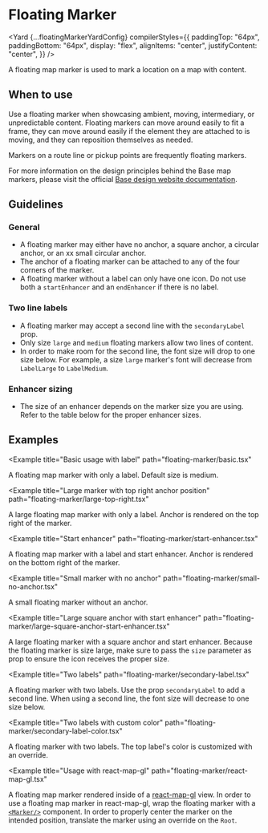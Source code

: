 <!--
Copyright (c) Uber Technologies, Inc.

This source code is licensed under the MIT license found in the
LICENSE file in the root directory of this source tree.
-->






# Floating Marker

<Yard
  {...floatingMarkerYardConfig}
  compilerStyles={{
    paddingTop: "64px",
    paddingBottom: "64px",
    display: "flex",
    alignItems: "center",
    justifyContent: "center",
  }}
/>

A floating map marker is used to mark a location on a map with content.

## When to use

Use a floating marker when showcasing ambient, moving, intermediary, or unpredictable content. Floating markers can move around easily to fit a frame, they can move around easily if the element they are attached to is moving, and they can reposition themselves as needed.

Markers on a route line or pickup points are frequently floating markers.

For more information on the design principles behind the Base map markers, please visit the official [Base design website documentation](https://base.uber.com/map-usage-markers).

## Guidelines

### General

- A floating marker may either have no anchor, a square anchor, a circular anchor, or an xx small circular anchor.
- The anchor of a floating marker can be attached to any of the four corners of the marker.
- A floating marker without a label can only have one icon. Do not use both a `startEnhancer` and an `endEnhancer` if there is no label.

### Two line labels

- A floating marker may accept a second line with the `secondaryLabel` prop.
- Only size `large` and `medium` floating markers allow two lines of content.
- In order to make room for the second line, the font size will drop to one size below. For example, a size `large` marker's font will decrease from `LabelLarge` to `LabelMedium`.

### Enhancer sizing

- The size of an enhancer depends on the marker size you are using. Refer to the table below for the proper enhancer sizes.

<FloatingMarkerSizingTable />

## Examples

<Example
  title="Basic usage with label"
  path="floating-marker/basic.tsx"
>
  <FloatingMarkerContainer>
    <Basic />
  </FloatingMarkerContainer>
</Example>

A floating map marker with only a label. Default size is medium.

<Example
  title="Large marker with top right anchor position"
  path="floating-marker/large-top-right.tsx"
>
  <FloatingMarkerContainer>
    <LargeTopRight />
  </FloatingMarkerContainer>
</Example>

A large floating map marker with only a label. Anchor is rendered on the top right of the marker.

<Example
  title="Start enhancer"
  path="floating-marker/start-enhancer.tsx"
>
  <FloatingMarkerContainer>
    <StartEnhancer />
  </FloatingMarkerContainer>
</Example>

A floating map marker with a label and start enhancer. Anchor is rendered on the bottom right of the marker.

<Example
  title="Small marker with no anchor"
  path="floating-marker/small-no-anchor.tsx"
>
  <FloatingMarkerContainer>
    <SmallNoAnchor />
  </FloatingMarkerContainer>
</Example>

A small floating marker without an anchor.

<Example
  title="Large square anchor with start enhancer"
  path="floating-marker/large-square-anchor-start-enhancer.tsx"
>
  <FloatingMarkerContainer>
    <LargeSquareAnchorStartEnhancer />
  </FloatingMarkerContainer>
</Example>

A large floating marker with a square anchor and start enhancer. Because the floating marker is size large, make sure to pass the `size` parameter as prop to ensure the icon receives the proper size.

<Example
  title="Two labels"
  path="floating-marker/secondary-label.tsx"
>
  <FloatingMarkerContainer>
    <SecondaryLabel />
  </FloatingMarkerContainer>
</Example>

A floating marker with two labels. Use the prop `secondaryLabel` to add a second line. When using a second line, the font size will decrease to one size below.

<Example
  title="Two labels with custom color"
  path="floating-marker/secondary-label-color.tsx"
>
  <FloatingMarkerContainer>
    <SecondaryLabelColor />
  </FloatingMarkerContainer>
</Example>

A floating marker with two labels. The top label's color is customized with an override.

<Example
  title="Usage with react-map-gl"
  path="floating-marker/react-map-gl.tsx"
>
  <ReactMapGL />
</Example>

A floating map marker rendered inside of a [react-map-gl](https://visgl.github.io/react-map-gl/) view. In order to use a floating map marker in react-map-gl, wrap the floating marker with a [`<Marker/>`](https://visgl.github.io/react-map-gl/docs/api-reference/marker) component. In order to properly center the marker on the intended position, translate the marker using an override on the `Root`.

<Exports
  component={FloatingMarkerExports}
  title="Floating Marker exports"
  path="baseui/map-marker"
/>
